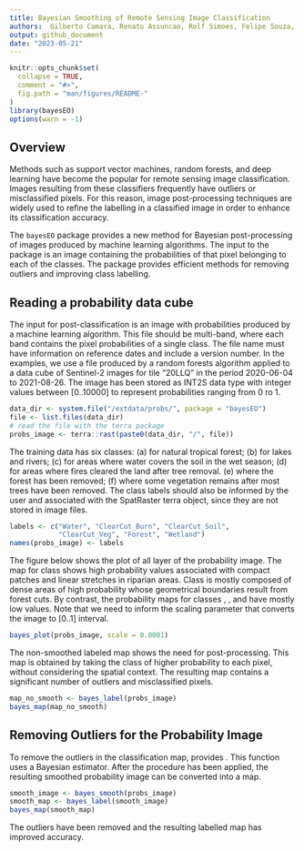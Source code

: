 ```yaml
---
title: Bayesian Smoothing of Remote Sensing Image Classification
authors:  Gilberto Camara, Renato Assuncao, Rolf Simoes, Felipe Souza, Pedro Andrade, Alexandre Carvalho
output: github_document
date: "2023-05-21"
---
```


```r
knitr::opts_chunk$set(
  collapse = TRUE,
  comment = "#>",
  fig.path = "man/figures/README-"
)
library(bayesEO)
options(warn = -1)
```

## Overview

Methods such as support vector machines, random forests, and deep learning have become the popular for remote sensing image classification. Images resulting from these classifiers frequently have outliers or misclassified pixels. For this reason, image post-processing techniques are widely used to refine the labelling in a classified image in order to enhance its classification accuracy. 

The `bayesEO` package provides a new method for Bayesian post-processing of images produced by machine learning algorithms. The input to the package is an image containing the probabilities of that pixel belonging to each of the classes. The package provides efficient methods for removing outliers and improving class labelling. 

## Reading a probability data cube
 
The input for post-classification is an image with probabilities produced by a machine learning algorithm. This file should be multi-band, where each band contains the pixel probabilities of a single class. The file name must have information on reference dates and include a version number. In the examples, we use a file produced by a random forests algorithm applied to a data cube of Sentinel-2 images for tile "20LLQ" in the period 2020-06-04 to 2021-08-26. The image has been stored as INT2S data type with integer values between [0..10000] to represent probabilities ranging from 0 ro 1.

```r
data_dir <- system.file("/extdata/probs/", package = "bayesEO")
file <- list.files(data_dir)
# read the file with the terra package
probs_image <- terra::rast(paste0(data_dir, "/", file))
```
The training data has six classes: (a) \code{Forest} for natural tropical forest; (b) \code{Water} for lakes and rivers; (c) \code{Wetlands} for areas where water covers the soil in the wet season; (d) \code{ClearCut_Burn} for areas where fires cleared the land after tree removal. (e) \code{ClearCut_Soil} where the forest has been removed; (f) \code{ClearCut_Veg} where some vegetation remains after most trees have been removed. The class labels should also be informed by the user and associated with the SpatRaster terra object, since they are not stored in image files. 

```r
labels <- c("Water", "ClearCut_Burn", "ClearCut_Soil",
            "ClearCut_Veg", "Forest", "Wetland")
names(probs_image) <- labels
```

The figure below shows the plot of all layer of the probability image. The map for class \code{Forest} shows high probability values associated with compact patches and linear stretches in riparian areas. Class \code{ClearCut_Soil} is mostly composed of dense areas of high probability whose geometrical boundaries result from forest cuts. By contrast, the probability maps for classes \code{Water}, \code{ClearCut_Burn}, and \code{ClearCut_Veg} have mostly low values. Note that we need to inform the scaling parameter that converts the image to [0..1] interval.

```r
bayes_plot(probs_image, scale = 0.0001)
```
The non-smoothed labeled map shows the need for post-processing. This map is obtained by taking the class of higher probability to each pixel, without considering the spatial context. The resulting map contains a significant number of outliers and misclassified pixels.

```r
map_no_smooth <- bayes_label(probs_image)
bayes_map(map_no_smooth)
```

## Removing Outliers for the Probability Image

To remove the outliers in the classification map, \pkg{bayesEO} provides \code{bayes_smooth()}. This function uses a Bayesian estimator. After the procedure has been applied, the resulting smoothed probability image can be converted into a map.

```r
smooth_image <- bayes_smooth(probs_image)
smooth_map <- bayes_label(smooth_image)
bayes_map(smooth_map)
```

The outliers have been removed and the resulting labelled map has improved accuracy.
